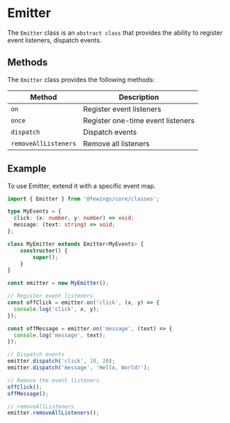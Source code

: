 # Emitter

The `Emitter` class is an `abstract class` that provides the ability to register event listeners, dispatch events.


## Methods

The `Emitter` class provides the following methods:

| Method               | Description                                |
|----------------------|--------------------------------------------|
| `on`                 | Register event listeners                   |
| `once`               | Register one-time event listeners          |
| `dispatch`           | Dispatch events                            |
| `removeAllListeners` | Remove all listeners                       |

## Example

To use Emitter, extend it with a specific event map.

```ts
import { Emitter } from '@fewings/core/classes';

type MyEvents = {
  click: (x: number, y: number) => void;
  message: (text: string) => void;
};

class MyEmitter extends Emitter<MyEvents> {
    constructor() {
        super();
    }
}

const emitter = new MyEmitter();

// Register event listeners
const offClick = emitter.on('click', (x, y) => {
  console.log('click', x, y);
});

const offMessage = emitter.on('message', (text) => {
  console.log('message', text);
});

// Dispatch events
emitter.dispatch('click', 10, 20);
emitter.dispatch('message', 'Hello, World!');

// Remove the event listeners
offClick();
offMessage();

// removeAllListeners
emitter.removeAllListeners();
```
